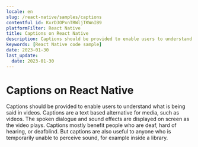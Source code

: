 ```yaml
---
locale: en
slug: /react-native/samples/captions
contentful_id: KxrD3OPxnTRWljTKWnIB9
platformFilter: React Native
title: Captions on React Native
description: Captions should be provided to enable users to understand what is being said in videos.
keywords: [React Native code sample]
date: 2023-01-30
last_update:
  date: 2023-01-30
---
```


# Captions on React Native

Captions should be provided to enable users to understand what is being said in videos. Captions are a text based alternative for media, such as videos. The spoken dialogue and sound effects are displayed on screen as the video plays. Captions mostly benefit people who are deaf, hard of hearing, or deafblind. But captions are also useful to anyone who is temporarily unable to perceive sound, for example inside a library.

<CodeSample id="media-captions" locale="en" platform="react native"/>
